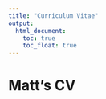 ```yaml
---
title: "Curriculum Vitae"
output: 
  html_document:
    toc: true
    toc_float: true
---
```


# Matt's CV

